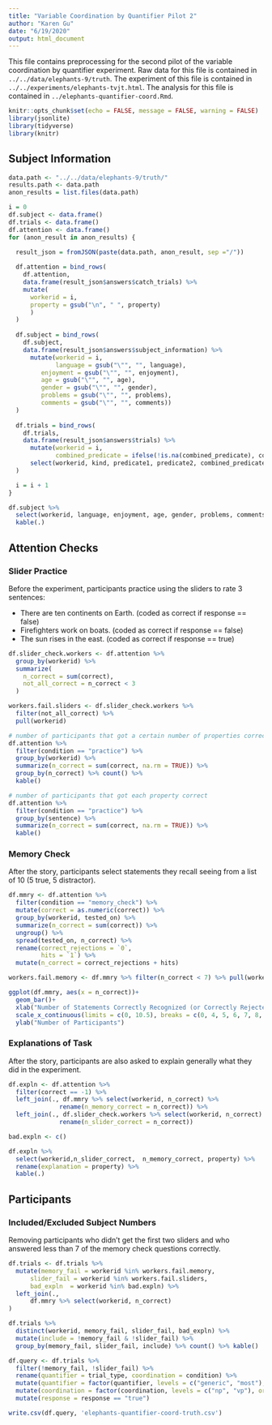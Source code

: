 ```yaml
---
title: "Variable Coordination by Quantifier Pilot 2"
author: "Karen Gu"
date: "6/19/2020"
output: html_document
---
```


This file contains preprocessing for the second pilot of the variable coordination by quantifier experiment. Raw data for this file is contained in `../../data/elephants-9/truth`. The experiment of this file is contained in `../../experiments/elephants-tvjt.html`. The analysis for this file is contained in `../elephants-quantifier-coord.Rmd`.

```r
knitr::opts_chunk$set(echo = FALSE, message = FALSE, warning = FALSE)
library(jsonlite)
library(tidyverse)
library(knitr)
```

## Subject Information

```r
data.path <- "../../data/elephants-9/truth/"
results.path <- data.path
anon_results = list.files(data.path)

i = 0
df.subject <- data.frame()
df.trials <- data.frame()
df.attention <- data.frame()
for (anon_result in anon_results) {
  
  result_json = fromJSON(paste(data.path, anon_result, sep ="/"))

  df.attention = bind_rows(
    df.attention, 
    data.frame(result_json$answers$catch_trials) %>%
    mutate(
      workerid = i,
      property = gsub("\n", " ", property)
      )
  )
  
  df.subject = bind_rows(
    df.subject, 
    data.frame(result_json$answers$subject_information) %>% 
      mutate(workerid = i,
             language = gsub("\"", "", language),
         enjoyment = gsub("\"", "", enjoyment),
         age = gsub("\"", "", age),
         gender = gsub("\"", "", gender),
         problems = gsub("\"", "", problems),
         comments = gsub("\"", "", comments))
  )
  
  df.trials = bind_rows(
    df.trials, 
    data.frame(result_json$answers$trials) %>% 
      mutate(workerid = i,
             combined_predicate = ifelse(!is.na(combined_predicate), combined_predicate, combined_precidate)) %>%
      select(workerid, kind, predicate1, predicate2, combined_predicate, trial_type, condition, response)
  )

  i = i + 1
}
```

```r
df.subject %>%
  select(workerid, language, enjoyment, age, gender, problems, comments) %>%
  kable(.)
```
## Attention Checks 

### Slider Practice

Before the experiment, participants practice using the sliders to rate 3 sentences:

- There are ten continents on Earth. (coded as correct if response == false)
- Firefighters work on boats. (coded as correct if response == false)
- The sun rises in the east. (coded as correct if response == true)

```r
df.slider_check.workers <- df.attention %>%
  group_by(workerid) %>% 
  summarize(
    n_correct = sum(correct),
    not_all_correct = n_correct < 3
  )

workers.fail.sliders <- df.slider_check.workers %>%
  filter(not_all_correct) %>%
  pull(workerid)

# number of participants that got a certain number of properties correct
df.attention %>% 
  filter(condition == "practice") %>%
  group_by(workerid) %>%
  summarize(n_correct = sum(correct, na.rm = TRUE)) %>%
  group_by(n_correct) %>% count() %>%
  kable()

# number of participants that got each property correct
df.attention %>% 
  filter(condition == "practice") %>%
  group_by(sentence) %>%
  summarize(n_correct = sum(correct, na.rm = TRUE)) %>%
  kable()
```

### Memory Check

After the story, participants select statements they recall seeing from a list of 10 (5 true, 5 distractor).

```r
df.mmry <- df.attention %>%
  filter(condition == "memory_check") %>%
  mutate(correct = as.numeric(correct)) %>%
  group_by(workerid, tested_on) %>%
  summarize(n_correct = sum(correct)) %>%
  ungroup() %>%
  spread(tested_on, n_correct) %>%
  rename(correct_rejections = `0`, 
         hits = `1`) %>%
  mutate(n_correct = correct_rejections + hits) 

workers.fail.memory <- df.mmry %>% filter(n_correct < 7) %>% pull(workerid)

ggplot(df.mmry, aes(x = n_correct))+
  geom_bar()+
  xlab("Number of Statements Correctly Recognized (or Correctly Rejected)")+
  scale_x_continuous(limits = c(0, 10.5), breaks = c(0, 4, 5, 6, 7, 8, 9, 10))+
  ylab("Number of Participants")
```

### Explanations of Task

After the story, participants are also asked to explain generally what they did in the experiment.

```r
df.expln <- df.attention %>%
  filter(correct == -1) %>%
  left_join(., df.mmry %>% select(workerid, n_correct) %>%
              rename(n_memory_correct = n_correct)) %>%
  left_join(., df.slider_check.workers %>% select(workerid, n_correct) %>%
              rename(n_slider_correct = n_correct))

bad.expln <- c()

df.expln %>%
  select(workerid,n_slider_correct,  n_memory_correct, property) %>%
  rename(explanation = property) %>%
  kable(.)
```

## Participants

### Included/Excluded Subject Numbers
Removing participants who didn't get the first two sliders and who answered less than 7 of the memory check questions correctly.

```r
df.trials <- df.trials %>%
  mutate(memory_fail = workerid %in% workers.fail.memory,
      slider_fail = workerid %in% workers.fail.sliders,
      bad_expln  = workerid %in% bad.expln) %>%
  left_join(., 
      df.mmry %>% select(workerid, n_correct)
)

df.trials %>%
  distinct(workerid, memory_fail, slider_fail, bad_expln) %>%
  mutate(include = !memory_fail & !slider_fail) %>%
  group_by(memory_fail, slider_fail, include) %>% count() %>% kable()

df.query <- df.trials %>%
  filter(!memory_fail, !slider_fail) %>%
  rename(quantifier = trial_type, coordination = condition) %>%
  mutate(quantifier = factor(quantifier, levels = c("generic", "most"), ordered = TRUE)) %>%
  mutate(coordination = factor(coordination, levels = c("np", "vp"), ordered = TRUE)) %>%
  mutate(response = response == "true")

write.csv(df.query, 'elephants-quantifier-coord-truth.csv')
```